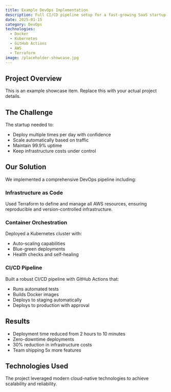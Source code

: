```yaml
---
title: Example DevOps Implementation
description: Full CI/CD pipeline setup for a fast-growing SaaS startup
date: 2025-01-15
category: DevOps
technologies:
  - Docker
  - Kubernetes
  - GitHub Actions
  - AWS
  - Terraform
image: /placeholder-showcase.jpg
---
```


## Project Overview

This is an example showcase item. Replace this with your actual project details.

## The Challenge

The startup needed to:
- Deploy multiple times per day with confidence
- Scale automatically based on traffic
- Maintain 99.9% uptime
- Keep infrastructure costs under control

## Our Solution

We implemented a comprehensive DevOps pipeline including:

### Infrastructure as Code
Used Terraform to define and manage all AWS resources, ensuring reproducible and version-controlled infrastructure.

### Container Orchestration
Deployed a Kubernetes cluster with:
- Auto-scaling capabilities
- Blue-green deployments
- Health checks and self-healing

### CI/CD Pipeline
Built a robust CI/CD pipeline with GitHub Actions that:
- Runs automated tests
- Builds Docker images
- Deploys to staging automatically
- Deploys to production with approval

## Results

- Deployment time reduced from 2 hours to 10 minutes
- Zero-downtime deployments
- 30% reduction in infrastructure costs
- Team shipping 5x more features

## Technologies Used

The project leveraged modern cloud-native technologies to achieve scalability and reliability.

